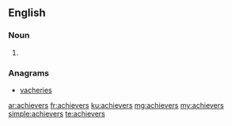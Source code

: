==English==

===Noun===
{{head|en|noun plural form}}

# {{plural of|achiever|lang=en}}

===Anagrams===
* [[vacheries#English|vacheries]]

[[ar:achievers]]
[[fr:achievers]]
[[ku:achievers]]
[[mg:achievers]]
[[my:achievers]]
[[simple:achievers]]
[[te:achievers]]
